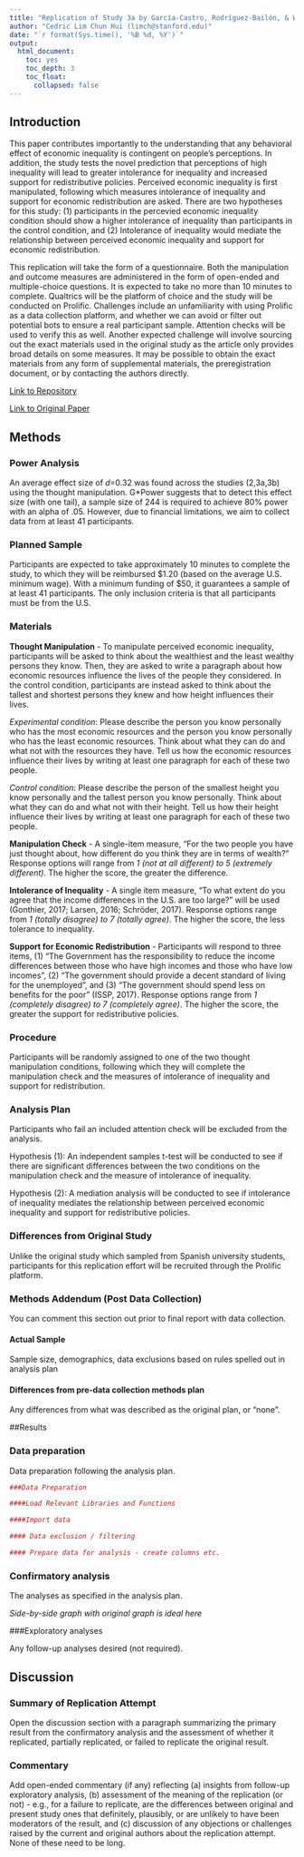 ```yaml
---
title: "Replication of Study 3a by García-Castro, Rodríguez-Bailón, & Willis (2020, Journal of Experimental Social Psychology)"
author: "Cedric Lim Chun Hui (limch@stanford.edu)"
date: "`r format(Sys.time(), '%B %d, %Y')`"
output:
  html_document:
    toc: yes
    toc_depth: 3
    toc_float:
      collapsed: false
---
```


<!-- Replication reports should all use this template to standardize reporting across projects.  These reports will be public supplementary materials that accompany the summary report(s) of the aggregate results. -->

## Introduction

This paper contributes importantly to the understanding that any behavioral effect of economic inequality is contingent on people's perceptions. In addition, the study tests the novel prediction that perceptions of high inequality will lead to greater intolerance for inequality and increased support for redistributive policies. Perceived economic inequality is first manipulated, following which measures intolerance of inequality and support for economic redistribution are asked. There are two hypotheses for this study: (1) participants in the percevied economic inequality condition should show a higher intolerance of inequality than participants in the control condition, and (2) Intolerance of inequality would mediate the relationship between perceived economic inequality and support for economic redistribution.

This replication will take the form of a questionnaire. Both the manipulation and outcome measures are administered in the form of open-ended and multiple-choice questions. It is expected to take no more than 10 minutes to complete. Qualtrics will be the platform of choice and the study will be conducted on Prolific. Challenges include an unfamiliarity with using Prolific as a data collection platform, and whether we can avoid or filter out potential bots to ensure a real participant sample. Attention checks will be used to verify this as well. Another expected challenge will involve sourcing out the exact materials used in the original study as the article only provides broad details on some measures. It may be possible to obtain the exact materials from any form of supplemental materials, the preregistration document, or by contacting the authors directly.

[Link to Repository](https://github.com/psych251/garciacastro2020)

[Link to Original Paper](https://github.com/psych251/garciacastro2020/blob/main/original_paper/Garc%C3%ADa-Castro%20et%20al.%202020.pdf)

## Methods

### Power Analysis

An average effect size of *d*=0.32 was found across the studies (2,3a,3b) using the thought manipulation. G*Power suggests that to detect this effect size (with one tail), a sample size of 244 is required to achieve 80% power with an alpha of .05. However, due to financial limitations, we aim to collect data from at least 41 participants.

### Planned Sample

Participants are expected to take approximately 10 minutes to complete the study, to which they will be reimbursed \$1.20 (based on the average U.S. minimum wage). With a minimum funding of \$50, it guarantees a sample of at least 41 participants. The only inclusion criteria is that all participants must be from the U.S.

### Materials

**Thought Manipulation** - To manipulate perceived economic inequality, participants will be asked to think about the wealthiest and the least wealthy persons they know. Then, they are asked to write a paragraph about how economic resources influence the lives of the people they considered. In the control condition, participants are instead asked to think about the tallest and shortest persons they knew and how height influences their lives. 

*Experimental condition*: Please describe the person you know personally who has the most economic resources and the person you know personally who has the least economic resources. Think about what they can do and what not with the resources they have. Tell us how the economic resources influence their lives by writing at least one paragraph for each of these two people. 

*Control condition*: Please describe the person of the smallest height you know personally and the tallest person you know personally. Think about what they can do and what not with their height. Tell us how their height influence their lives by writing at least one paragraph for each of these two people.  

**Manipulation Check** - A single-item measure, "For the two people you have just thought about, how different do you think they are in terms of wealth?" Response options will range from *1 (not at all different) to 5 (extremely different)*. The higher the score, the greater the difference.

**Intolerance of Inequality** - A single item measure, "To what extent do you agree that the income differences in the U.S. are too large?" will be used (Gonthier, 2017; Larsen, 2016; Schröder, 2017). Response options range from *1 (totally disagree) to 7 (totally agree)*. The higher the score, the less tolerance to inequality.

**Support for Economic Redistribution** - Participants will respond to three items, (1) "The Government has the responsibility to reduce the income differences between those who have high incomes and those who have low incomes", (2) "The government should provide a decent standard of living for the unemployed", and (3) "The government should spend less on benefits for the poor" (ISSP, 2017). Response options range from *1 (completely disagree) to 7 (completely agree)*. The higher the score, the greater the support for redistributive policies.

### Procedure	

Participants will be randomly assigned to one of the two thought manipulation conditions, following which they will complete the manipulation check and the measures of intolerance of inequality and support for redistribution.

### Analysis Plan

Participants who fail an included attention check will be excluded from the analysis.

Hypothesis (1): An independent samples t-test will be conducted to see if there are significant differences between the two conditions on the manipulation check and the measure of intolerance of inequality. 

Hypothesis (2): A mediation analysis will be conducted to see if intolerance of inequality mediates the relationship between perceived economic inequality and support for redistributive policies. 

### Differences from Original Study

Unlike the original study which sampled from Spanish university students, participants for this replication effort will be recruited through the Prolific platform. 

### Methods Addendum (Post Data Collection)

You can comment this section out prior to final report with data collection.

#### Actual Sample
  Sample size, demographics, data exclusions based on rules spelled out in analysis plan

#### Differences from pre-data collection methods plan
  Any differences from what was described as the original plan, or “none”.


##Results


### Data preparation

Data preparation following the analysis plan.
	
```r
###Data Preparation

####Load Relevant Libraries and Functions

####Import data

#### Data exclusion / filtering

#### Prepare data for analysis - create columns etc.
```

### Confirmatory analysis

The analyses as specified in the analysis plan.  

*Side-by-side graph with original graph is ideal here*

###Exploratory analyses

Any follow-up analyses desired (not required).  

## Discussion

### Summary of Replication Attempt

Open the discussion section with a paragraph summarizing the primary result from the confirmatory analysis and the assessment of whether it replicated, partially replicated, or failed to replicate the original result.  

### Commentary

Add open-ended commentary (if any) reflecting (a) insights from follow-up exploratory analysis, (b) assessment of the meaning of the replication (or not) - e.g., for a failure to replicate, are the differences between original and present study ones that definitely, plausibly, or are unlikely to have been moderators of the result, and (c) discussion of any objections or challenges raised by the current and original authors about the replication attempt.  None of these need to be long.
